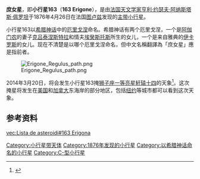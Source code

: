 {{Infobox Planet  
| name = 163 Erigone
| image = 
| caption = 
| discovery=yes | physical_characteristics = yes | bgcolour=#FFFFC0
| discovery_ref = 
| discoverer = [[亨利·约瑟夫·阿纳斯塔斯·佩罗坦|亨利·约瑟夫·阿纳斯塔斯·佩罗坦]]
| discovery_site = [[图卢兹|图卢兹]]
| discovered =  1876年4月26日
| mp_name = 163
| alt_names = 
| named_after = [[厄里戈涅|厄里戈涅]]
| mp_category=[[小行星带|主带小行星]]
| orbit_ref = <ref>{{Cite web |url=http://ssd.jpl.nasa.gov/sbdb.cgi?sstr=163 |title=163 Erigone |access-date=2011-09-02 |archive-date=2021-08-23 |archive-url=https://web.archive.org/web/20210823000222/https://ssd.jpl.nasa.gov/sbdb.cgi?sstr=163 |dead-url=no }}</ref>
| epoch = 2011年8月27日
| semimajor= 2.367282722764601AU
| perihelion=1.915845222798305AU
| aphelion=2.818720222730898[[天文单位|AU]]
| eccentricity =0.1906985995483845	
| period =1330.373604474664[[日|地球日]]<br>3.64[[年|地球年]] 
| inclination=4.813297900381699[[角度|°]]
| asc_node=160.2044835838151°	
| arg_peri=298.3453398037177°
| mean_anomaly=152.7526982322917°
| avg_speed=
 | dimensions=72.63千米
 | mass=
 | density=
 | surface_grav=
 | escape_velocity=
 | rotation=16.136小时
 | spectral_type=[[C-型小行星|C]]
 | magnitude=
 | abs_magnitude=9.47
 | albedo=0.0546	
 | single_temperature=
}}
'''庶女星'''，即'''小行星163'''（'''163 Erigone'''），是由[[法国|法国]][[天文学家|天文学家]][[亨利·约瑟夫·阿纳斯塔斯·佩罗坦|亨利·约瑟夫·阿纳斯塔斯·佩罗坦]]于1876年4月26日在法国[[图卢兹|图卢兹]]发现的[[主小行星帶|主带]][[小行星|小行星]]。

小行星163以[[希腊神话|希腊神话]]中的[[厄里戈涅|厄里戈涅]]命名。希腊神话有两个厄里戈涅，一个是[[阿伽门农|阿伽门农]]的妻子[[克吕泰涅斯特拉|克吕泰涅斯特拉]]和情夫[[埃癸斯托斯|埃癸斯托斯]]所生的女儿，一个是来自雅典的[[伊卡罗斯|伊卡罗斯]]的女儿。现在不清楚是以哪个厄里戈涅命名，但中文名稱翻譯為「庶女星」應是指前者。

[[Image:Erigone_Regulus_path.png|thumb]]

2014年3月20日，将会发生小行星163掩[[狮子座|狮子座]][[星等|一等亮星]][[轩辕十四|轩辕十四]]的天象<ref name="IOTA2006">{{cite web|title=The International Occultation Timing Association 24th Annual Meeting at Mt. Cuba Observatory, Greenville, Delaware|url=http://www.weblore.com/richard/IOTAMeeting2006.htm|accessdate=2011-02-13|last=Dunham|first=David|year=2006|publisher=International Occultation Timing Association|language=|archiveurl=https://web.archive.org/web/20110718013258/http://www.weblore.com/richard/IOTAMeeting2006.htm|archivedate=2011-07-18|dead-url=yes}}</ref>。这次掩星将发生在[[美国|美国]]和[[加拿大|加拿大]]东海岸的部分地区，包括[[纽约|纽约]]等城市都可以看到这次天象。

== 参考资料 ==
{{Reflist}}

{{Minor Planet Number|(162)[[小行星162|小行星162]]|(164)[[小行星164|小行星164]]}}

[[Category:小行星带天体|Category:小行星带天体]]
[[Category:1876年发现的小行星|Category:1876年发现的小行星]]
[[Category:以希腊神话命名的小行星|Category:以希腊神话命名的小行星]]
[[Category:C-型小行星|Category:C-型小行星]]

[[vec:Lista_de_asteroidi#163_Erigona|vec:Lista de asteroidi#163 Erigona]]